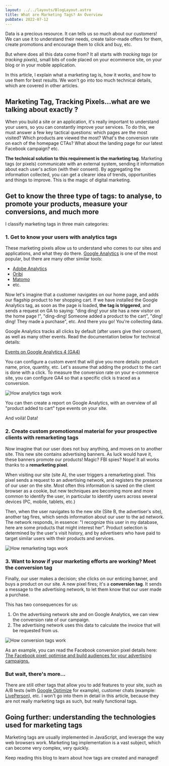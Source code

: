 ---
layout: ../../layouts/BlogLayout.astro
title: What are Marketing Tags? An Overview
pubDate: 2022-07-12
---

Data is a precious resource. It can tells us so much about our customers! We  can use it to understand their needs, create tailor-made offers for them, create promotions and encourage them to click and buy, etc.

But where does all this data come from? It all starts with *tracking tags* (or *tracking pixels*), small bits of code placed on your ecommerce site, on your blog or in your mobile application.

In this article, I explain what a marketing tag is, how it works, and how to use them for best results.
We won't go into too much technical details, which are covered in other articles.

## Marketing Tag, Tracking Pixels...what are we talking about exactly ?

When you build a site or an application, it's really important to understand your users, so you can constantly improve your services. To do this, we must answer a few key tactical questions: which pages are the most visited? Which products are viewed the most? What's the conversion rate on each of the homepage CTAs? What about the landing page for our latest Facebook campaign? etc.

**The technical solution to this requirement is the marketing tag**. Marketing tags (or pixels) communicate with an external system, sending it information about each user's action (with their consent). By aggregating the information collected, you can get a clearer idea of trends, opportunities and things to improve. This is the magic of digital marketing.

## Get to know the three type of tags: to analyse, to promote your products, measure your conversions, and much more

I classify marketing tags in three main categories:

### 1. Get to know your users with analytics tags

These marketing pixels allow us to understand who comes to our sites and applications, and what they do there. [Google Analytics](https://analytics.google.com/analytics/web/) is one of the most popular, but there are many other similar tools:

- [Adobe Analytics](https://www.adobe.com/uk/analytics/web-analytics.html)
- [Oribi](https://oribi.io/)
- [Matomo](https://matomo.org/)
- etc.

Now let's imagine that a customer navigates on our home page, and adds our flagship product to her shopping cart.
If we have installed the Google Analytics tag, as soon as the page is loaded, **the tag is triggered**, and sends a request on GA to saying: "ding ding! your site has a new visitor on the home page !", "ding-ding! Someone added a product to the cart", "ding! ding! They made a purchase", etc. And there you go! You're collecting data.

Google Analytics tracks all clicks by default (after users give their consent), as well as many other events. Read the documentation below for technical details:

[Events on Google Analytics 4 (GA4)](https://support.google.com/tagmanager/answer/9442095)

You can configure a custom event that will give you more details: product name, price, quantity, etc.
Let's assume that adding the product to the cart is done with a click. To measure the conversion rate on your e-commerce site, you can configure GA4 so that a specific click is traced as a conversion.

![How analytics tags work](../../images/analytics-tags-en.png "How analytics tags work")

You can then create a report on Google Analytics, with an overview of all "product added to cart" type events on your site.

And voilà! Data!

### 2. Create custom promotionnal material for your prospective clients with remarketing tags

Now imagine that our user does not buy anything, and moves on to another site. This new site contains advertising banners. As luck would have it, these banners promote our products! Magic? FBI spies? Nope! It all works thanks to a **remarketing pixel**.

When visiting our site (site A), the user triggers a remarketing pixel. This pixel sends a request to an advertising network, and registers the presence of our user on the site. Most often this information is saved on the client browser as a cookie, but new techniques are becoming more and more common to identify the user, in particular to identify users across several devices (PC, mobile, tablets, etc.)

Then, when the user navigates to the new site (Site B, the advertiser's site), another tag fires, which sends information about our user to the ad network. The network responds, in essence: "I recognize this user in my database, here are some products that might interest her". Product selection is determined by the user's visit history, and by advertisers who have paid to target similar users with their products and services.

![How remarketing tags work](../../images/remarketing-tags-en.png "How remarketing tags work")

### 3. Want to know if your marketing efforts are working? Meet the conversion tag

Finally, our user makes a decision; she clicks on our enticing banner, and buys a product on our site.
A new pixel fires; it's a **conversion tag**. It sends a message to the advertising network, to let them know that our user made a purchase.

This has two consequences for us:

1. On the advertising network site and on Google Analytics, we can view the conversion rate of our campaign.
2. The advertising network uses this data to calculate the invoice that will be requested from us.

![How conversion tags work](../../images/conversion-tags-en.png "How conversion tags work")

As an example, you can read the Facebook conversion pixel details here: [The Facebook pixel: optimise and build audiences for your advertising campaigns.](https://www.facebook.com/business/learn/facebook-ads-pixel)

### But wait, there's more...

There are still other tags that allow you to add features to your site, such as A/B tests (with [Google Optimize](https://optimize.google.com/optimize/home/) for example), customer chats (example: [LivePerson](https://www.liveperson.com/)), etc.
I won't go into them in detail in this article, because they are not really marketing tags as such, but really functional tags.

## Going further: understanding the technologies used for marketing tags

Marketing tags are usually implemented in JavaScript, and leverage the way web browsers work. Marketing tag implementation is a vast subject, which can become very complex, very quickly.

Keep reading this blog to learn about how tags are created and managed!
